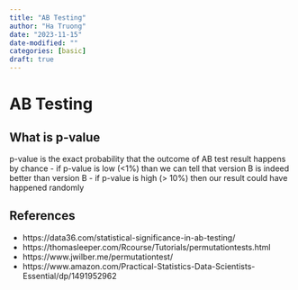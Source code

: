 ```yaml
---
title: "AB Testing"
author: "Ha Truong"
date: "2023-11-15"
date-modified: ""
categories: [basic]
draft: true
---
```


# AB Testing


## What is p-value

p-value is the exact probability that the outcome of AB test result happens by chance
- if p-value is low (<1%) than we can tell that version B is indeed better than version B
- if p-value is high (> 10%) then our result could have happened randomly

## References
- https://data36.com/statistical-significance-in-ab-testing/
- https://thomasleeper.com/Rcourse/Tutorials/permutationtests.html
- https://www.jwilber.me/permutationtest/
- https://www.amazon.com/Practical-Statistics-Data-Scientists-Essential/dp/1491952962
